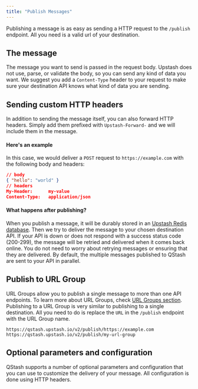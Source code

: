 ```yaml
---
title: "Publish Messages"
---
```

Publishing a message is as easy as sending a HTTP request to the `/publish`
endpoint. All you need is a valid url of your destination.
## The message
The message you want to send is passed in the request body. Upstash does not
use, parse, or validate the body, so you can send any kind of data you want. We
suggest you add a `Content-Type` header to your request to make sure your
destination API knows what kind of data you are sending.
## Sending custom HTTP headers
In addition to sending the message itself, you can also forward HTTP headers.
Simply add them prefixed with `Upstash-Forward-` and we will include them in the
message.
#### Here's an example
In this case, we would deliver a `POST` request to `https://example.com` with
the following body and headers:
```json
// body
{ "hello": "world" }
// headers
My-Header:      my-value
Content-Type:   application/json
```
#### What happens after publishing?
When you publish a message, it will be durably stored in an
[Upstash Redis database](https://upstash.com/redis). Then we try to deliver the
message to your chosen destination API. If your API is down or does not respond
with a success status code (200-299), the message will be retried and delivered
when it comes back online. You do not need to worry about retrying messages or
ensuring that they are delivered.
By default, the multiple messages published to QStash are sent to your API in parallel.
## Publish to URL Group
URL Groups allow you to publish a single message to more than one API endpoints. To
learn more about URL Groups, check [URL Groups section](/qstash/features/url-groups).
Publishing to a URL Group is very similar to publishing to a single destination. All
you need to do is replace the `URL` in the `/publish` endpoint with the URL Group
name.
```
https://qstash.upstash.io/v2/publish/https://example.com
https://qstash.upstash.io/v2/publish/my-url-group
```
## Optional parameters and configuration
QStash supports a number of optional parameters and configuration that you can
use to customize the delivery of your message. All configuration is done using
HTTP headers.